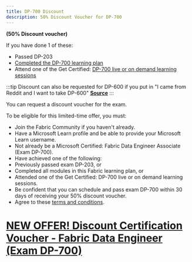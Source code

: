 ```yaml
---
title: DP-700 Discount
description: 50% Discount Voucher for DP-700
---
```


**(50% Discount voucher)**

If you have done 1 of these:
- Passed DP-203
- [Completed the DP-700 learning plan](https://learn.microsoft.com/en-us/plans/3gjnikype48pd7?WT.mc_id=studentamb_165290)
- Attend one of the Get Certified: [DP-700 live or on demand learning sessions](https://learn.microsoft.com/en-us/shows/learn-live/microsoft-fabric-learn-together/?WT.mc_id=studentamb_165290)

:::tip 
Discount can also be requested for DP-600 if you put in "I came from Reddit and I want to take DP-600" [**Source**](https://www.reddit.com/r/MicrosoftFabric/comments/1izsfcz/50_discount_on_exam_dp700_and_dp600/) 
:::

You can request a discount voucher for the exam. 

To be eligible for this limited-time offer, you must:

- Join the Fabric Community if you haven't already.
- Have a Microsoft Learn profile and be able to provide your Microsoft Learn username.
- Not already be a Microsoft Certified: Fabric Data Engineer Associate (Exam DP-700).
- Have achieved one of the following:
- Previously passed exam DP-203, or
- Completed all modules in this Fabric learning plan, or
- Attended one of the Get Certified: DP-700 live or on demand learning sessions.
- Be confident that you can schedule and pass exam DP-700 within 30 days of receiving your 50% discount voucher.
- Agree to these [terms and conditions](https://aka.ms/IamReady/DP700Terms?ocid=fabric25_iamready_campaignpage_azdata).

# [NEW OFFER! Discount Certification Voucher - Fabric Data Engineer (Exam DP-700)](https://community.fabric.microsoft.com/t5/Power-BI-Community-Blog/NEW-OFFER-Discount-Certification-Voucher-Fabric-Data-Engineer/ba-p/4362223?WT.mc_id=studentamb_165290)
